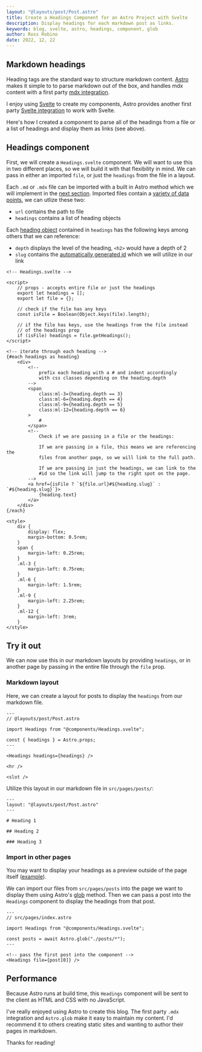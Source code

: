```yaml
---
layout: "@layouts/post/Post.astro"
title: Create a Headings Component for an Astro Project with Svelte
description: Display headings for each markdown post as links.
keywords: blog, svelte, astro, headings, component, glob
author: Ross Robino
date: 2022, 12, 22
---
```


## Markdown headings

Heading tags are the standard way to structure markdown content. [Astro](https://docs.astro.build/en/getting-started/) makes it simple to to parse markdown out of the box, and handles mdx content with a first party [mdx integration](https://docs.astro.build/en/guides/integrations-guide/mdx/).

I enjoy using [Svelte](https://svelte.dev/) to create my components, Astro provides another first party [Svelte integration](https://docs.astro.build/en/guides/integrations-guide/svelte/) to work with Svelte.

Here's how I created a component to parse all of the headings from a file or a list of headings and display them as links (see above).

## Headings component

First, we will create a `Headings.svelte` component. We will want to use this in two different places, so we will build it with that flexibility in mind. We can pass in either an imported `file`, or just the `headings` from the file in a layout.

Each `.md` or `.mdx` file can be imported with a built in Astro method which we will implement in the [next section](#import-in-other-pages). Imported files contain a [variety of data points](https://docs.astro.build/en/reference/api-reference/#markdown-files), we can utlize these two:

- `url` contains the path to file
- `headings` contains a list of heading objects

Each [heading object](https://docs.astro.build/en/core-concepts/layouts/#markdown-layout-props) contained in `headings` has the following keys among others that we can reference:

- `depth` displays the level of the heading, `<h2>` would have a depth of 2
- `slug` contains the [automatically generated id](https://docs.astro.build/en/guides/markdown-content/#heading-ids) which we will utilize in our link

```svelte
<!-- Headings.svelte -->

<script>
	// props - accepts entire file or just the headings
	export let headings = [];
	export let file = {};

	// check if the file has any keys
	const isFile = Boolean(Object.keys(file).length);

	// if the file has keys, use the headings from the file instead
	// of the headings prop
	if (isFile) headings = file.getHeadings();
</script>

<!-- iterate through each heading -->
{#each headings as heading}
	<div>
		<!-- 
			prefix each heading with a # and indent accordingly 
			with css classes depending on the heading.depth
		-->
		<span
			class:ml-3={heading.depth == 3}
			class:ml-6={heading.depth == 4}
			class:ml-9={heading.depth == 5}
			class:ml-12={heading.depth == 6}
		>
			#
		</span>
		<!-- 
			Check if we are passing in a file or the headings:

			If we are passing in a file, this means we are referencing the
			files from another page, so we will link to the full path.

			If we are passing in just the headings, we can link to the 
			#id so the link will jump to the right spot on the page.
		-->
		<a href={isFile ? `${file.url}#${heading.slug}` : `#${heading.slug}`}>
			{heading.text}
		</a>
	</div>
{/each}

<style>
	div {
		display: flex;
		margin-bottom: 0.5rem;
	}
	span {
		margin-left: 0.25rem;
	}
	.ml-3 {
		margin-left: 0.75rem;
	}
	.ml-6 {
		margin-left: 1.5rem;
	}
	.ml-9 {
		margin-left: 2.25rem;
	}
	.ml-12 {
		margin-left: 3rem;
	}
</style>
```

## Try it out

We can now use this in our markdown layouts by providing `headings`, or in another page by passing in the entire file through the `file` prop.

### Markdown layout

Here, we can create a layout for posts to display the `headings` from our markdown file.

```astro
---
// @layouts/post/Post.astro

import Headings from "@components/Headings.svelte";

const { headings } = Astro.props;
---

<Headings headings={headings} />

<hr />

<slot />
```

Utilize this layout in our markdown file in `src/pages/posts/`:

```mdx
---
layout: "@layouts/post/Post.astro"
---

# Heading 1

## Heading 2

### Heading 3
```

### Import in other pages

You may want to display your headings as a preview outside of the page itself ([example](https://blog.robino.dev)).

We can import our files from `src/pages/posts` into the page we want to display them using Astro's [glob](https://docs.astro.build/en/reference/api-reference/#astroglob) method. Then we can pass a post into the `Headings` component to display the headings from that post.

```astro
---
// src/pages/index.astro

import Headings from "@components/Headings.svelte";

const posts = await Astro.glob("./posts/*");
---

<!-- pass the first post into the component -->
<Headings file={post[0]} />
```

## Performance

Because Astro runs at build time, this `Headings` component will be sent to the client as HTML and CSS with no JavaScript.

I've really enjoyed using Astro to create this blog. The first party `.mdx` integration and `Astro.glob` make it easy to maintain my content. I'd recommend it to others creating static sites and wanting to author their pages in markdown.

Thanks for reading!
